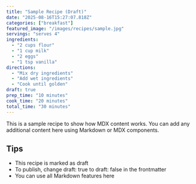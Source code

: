 ```yaml
---
title: "Sample Recipe (Draft)"
date: "2025-08-16T15:27:07.818Z"
categories: ["breakfast"]
featured_image: "/images/recipes/sample.jpg"
servings: "serves 4"
ingredients:
  - "2 cups flour"
  - "1 cup milk"
  - "2 eggs"
  - "1 tsp vanilla"
directions:
  - "Mix dry ingredients"
  - "Add wet ingredients"
  - "Cook until golden"
draft: true
prep_time: "10 minutes"
cook_time: "20 minutes"
total_time: "30 minutes"
---
```


This is a sample recipe to show how MDX content works. You can add any additional content here using Markdown or MDX components.

## Tips

- This recipe is marked as draft
- To publish, change draft: true to draft: false in the frontmatter
- You can use all Markdown features here
